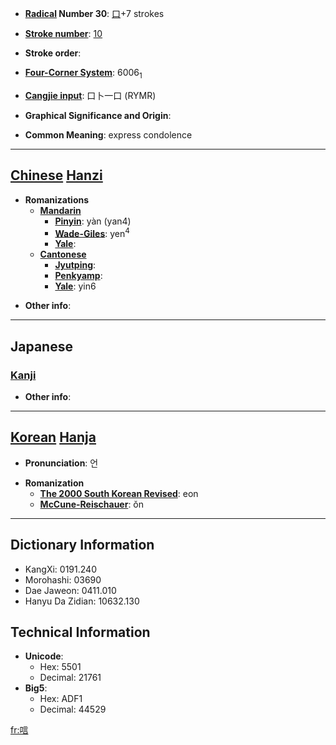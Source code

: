 * '''[[Wiktionary:Chinese radical index| Radical]] Number 30''': [[Wiktionary:Chinese radical index 口|口]]+7 strokes

* '''[[Wiktionary:Chinese total strokes index|Stroke number]]''': [[Wiktionary:Chinese total strokes index 10|10]]

* '''Stroke order''': 

* '''[[Wiktionary:Chinese four corner index|Four-Corner System]]''': 6006<sub>1</sub>

* '''[[Wiktionary:Chinese Cangjie index|Cangjie input]]''': 口卜一口 (RYMR)

* '''Graphical Significance and Origin''': 

* '''Common Meaning''': express condolence

----

== [[Chinese]] [[Hanzi]] ==

* '''Romanizations'''
** '''[[Mandarin]]'''
*** '''[[Pinyin]]''': yàn (yan4)
*** '''[[Wade-Giles]]''': yen<sup>4</sup>
*** '''[[Yale]]''': 
** '''[[Cantonese]]'''
*** '''[[Jyutping]]''':
*** '''[[Penkyamp]]''': 
*** '''[[Yale]]''': yin6

* '''Other info''': 

----

==Japanese==
===[[Kanji]]===
{{kanji|on readings=[[げん]] (gen), [[ごん]] (gon)
|kun readings=[[とむらう]] (tomurau)
}}

* '''Other info''':  

----

== [[Korean]] [[Hanja]] ==

* '''Pronunciation''': 언

* '''Romanization'''
** '''[[The 2000 South Korean Revised Romanization|The 2000 South Korean Revised]]''': eon
** '''[[McCune-Reischauer]]''': ŏn

----

== Dictionary Information ==

* KangXi: 0191.240
* Morohashi: 03690
* Dae Jaweon: 0411.010
* Hanyu Da Zidian: 10632.130

== Technical Information ==

* '''Unicode''':
** Hex: 5501
** Decimal: 21761
* '''Big5''':
** Hex: ADF1
** Decimal: 44529

[[fr:唁]]